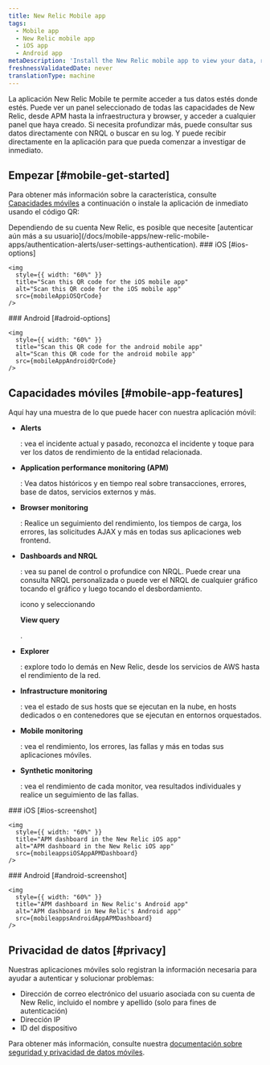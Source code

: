 ```yaml
---
title: New Relic Mobile app
tags:
  - Mobile app
  - New Relic mobile app
  - iOS app
  - Android app
metaDescription: 'Install the New Relic mobile app to view your data, run queries, and receive and create alerts.'
freshnessValidatedDate: never
translationType: machine
---
```






La aplicación New Relic Mobile te permite acceder a tus datos estés donde estés. Puede ver un panel seleccionado de todas las capacidades de New Relic, desde APM hasta la infraestructura y browser, y acceder a cualquier panel que haya creado. Si necesita profundizar más, puede consultar sus datos directamente con NRQL o buscar en su log. Y puede recibir <InlinePopover type="alerts"/>directamente en la aplicación para que pueda comenzar a investigar de inmediato.

## Empezar [#mobile-get-started]

Para obtener más información sobre la característica, consulte [Capacidades móviles](#mobile-app-features) a continuación o instale la aplicación de inmediato usando el código QR:

<Callout variant="tip">
  Dependiendo de su cuenta New Relic, es posible que necesite [autenticar aún más a su usuario](/docs/mobile-apps/new-relic-mobile-apps/authentication-alerts/user-settings-authentication).
</Callout>

<SideBySide>
  <Side>
    ### iOS [#ios-options]

    <img
      style={{ width: "60%" }}
      title="Scan this QR code for the iOS mobile app"
      alt="Scan this QR code for the iOS mobile app"
      src={mobileAppiOSQrCode}
    />
  </Side>

  <Side>
    ### Android [#adroid-options]

    <img
      style={{ width: "60%" }}
      title="Scan this QR code for the android mobile app"
      alt="Scan this QR code for the android mobile app"
      src={mobileAppAndroidQrCode}
    />
  </Side>
</SideBySide>

## Capacidades móviles [#mobile-app-features]

Aquí hay una muestra de lo que puede hacer con nuestra aplicación móvil:

* <DNT>**Alerts**</DNT>

  : vea el incidente actual y pasado, reconozca el incidente y toque para ver los datos de rendimiento de la entidad relacionada.

* <DNT>**Application performance monitoring (APM)**</DNT>

  : Vea datos históricos y en tiempo real sobre transacciones, errores, base de datos, servicios externos y más.

* <DNT>**Browser monitoring**</DNT>

  : Realice un seguimiento del rendimiento, los tiempos de carga, los errores, las solicitudes AJAX y más en todas sus aplicaciones web frontend.

* <DNT>**Dashboards and NRQL**</DNT>

  : vea su panel de control o profundice con NRQL. Puede crear una consulta NRQL personalizada o puede ver el NRQL de cualquier gráfico tocando el gráfico y luego tocando el desbordamiento.

  <Icon name="fe-more-horizontal"/>

  icono y seleccionando

  <DNT>**View query**</DNT>

  .

* <DNT>**Explorer**</DNT>

  : explore todo lo demás en New Relic, desde los servicios de AWS hasta el rendimiento de la red.

* <DNT>**Infrastructure monitoring**</DNT>

  : vea el estado de sus hosts que se ejecutan en la nube, en hosts dedicados o en contenedores que se ejecutan en entornos orquestados.

* <DNT>**Mobile monitoring**</DNT>

  : vea el rendimiento, los errores, las fallas y más en todas sus aplicaciones móviles.

* <DNT>**Synthetic monitoring**</DNT>

  : vea el rendimiento de cada monitor, vea resultados individuales y realice un seguimiento de las fallas.

<SideBySide>
  <Side>
    ### iOS [#ios-screenshot]

    <img
      style={{ width: "60%" }}
      title="APM dashboard in the New Relic iOS app"
      alt="APM dashboard in the New Relic iOS app"
      src={mobileappsiOSAppAPMDashboard}
    />
  </Side>

  <Side>
    ### Android [#android-screenshot]

    <img
      style={{ width: "60%" }}
      title="APM dashboard in New Relic's Android app"
      alt="APM dashboard in New Relic's Android app"
      src={mobileappsAndroidAppAPMDashboard}
    />
  </Side>
</SideBySide>

## Privacidad de datos [#privacy]

Nuestras aplicaciones móviles solo registran la información necesaria para ayudar a autenticar y solucionar problemas:

* Dirección de correo electrónico del usuario asociada con su cuenta de New Relic, incluido el nombre y apellido (solo para fines de autenticación)
* Dirección IP
* ID del dispositivo

Para obtener más información, consulte nuestra [documentación sobre seguridad y privacidad de datos móviles](/docs/mobile-monitoring/new-relic-mobile/get-started/security-mobile-apps).